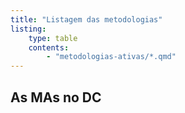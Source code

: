 ```yaml
---
title: "Listagem das metodologias"
listing:
    type: table
    contents:
        - "metodologias-ativas/*.qmd"
---
```


## As MAs no DC